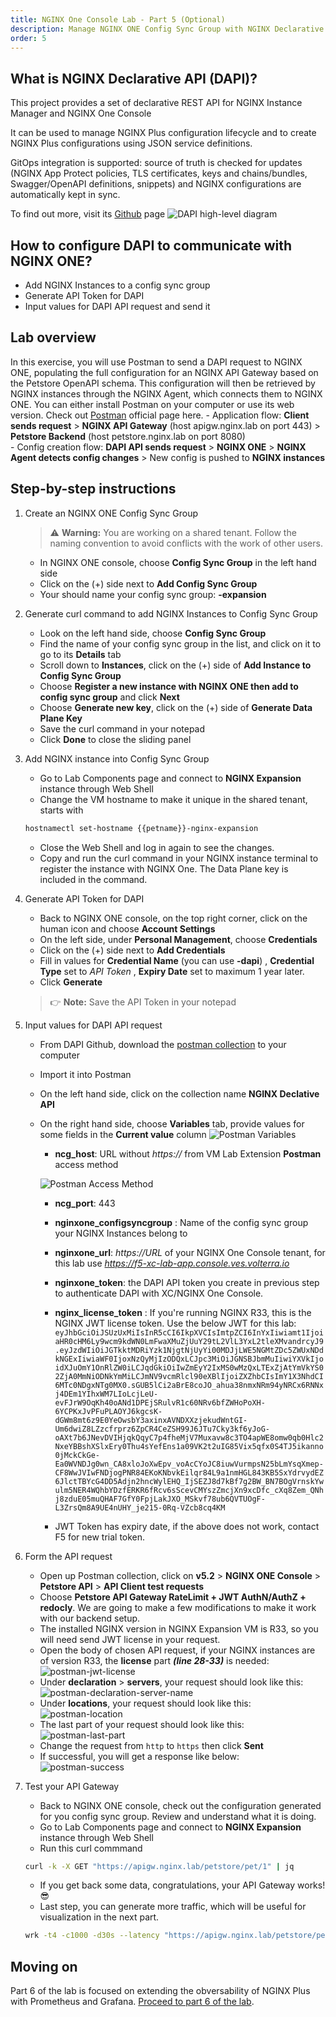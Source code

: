 ```yaml
---
title: NGINX One Console Lab - Part 5 (Optional)
description: Manage NGINX ONE Config Sync Group with NGINX Declarative API
order: 5
---
```


## What is NGINX Declarative API (DAPI)? 

This project provides a set of declarative REST API for NGINX Instance Manager and NGINX One Console

It can be used to manage NGINX Plus configuration lifecycle and to create NGINX Plus configurations using JSON service definitions.

GitOps integration is supported: source of truth is checked for updates (NGINX App Protect policies, TLS certificates, keys and chains/bundles, Swagger/OpenAPI definitions, snippets) and NGINX configurations are automatically kept in sync.

To find out more, visit its [Github](https://github.com/f5devcentral/NGINX-Declarative-API) page
![DAPI high-level diagram](media/part5-01.png)

## How to configure DAPI to communicate with NGINX ONE?

- Add NGINX Instances to a config sync group
- Generate API Token for DAPI
- Input values for DAPI API request and send it

## Lab overview

In this exercise, you will use Postman to send a DAPI request to NGINX ONE, populating the full configuration for an NGINX API Gateway based on the Petstore OpenAPI schema. 
This configuration will then be retrieved by NGINX instances through the NGINX Agent, which connects them to NGINX ONE. 
You can either install Postman on your computer or use its web version. Check out [Postman](https://www.postman.com/) official page here.
    - Application flow: **Client sends request** > **NGINX API Gateway** (host apigw.nginx.lab on port 443) > **Petstore Backend** (host petstore.nginx.lab on port 8080)  
    - Config creation flow: **DAPI API sends request** > **NGINX ONE** > **NGINX Agent detects config changes** > New config is pushed to **NGINX instances**
 
## Step-by-step instructions

1. Create an NGINX ONE Config Sync Group

    > :warning: **Warning:** You are working on a shared tenant. Follow the naming convention to avoid conflicts with the work of other users.
    - In NGINX ONE console, choose **Config Sync Group** in the left hand side
    - Click on the (+) side next to **Add Config Sync Group**
    - Your should name your config sync group: **<GetVariable name="petname" />-expansion**

1. Generate curl command to add NGINX Instances to Config Sync Group

    - Look on the left hand side, choose **Config Sync Group**
    - Find the name of your config sync group in the list, and click on it to go to its **Details** tab
    - Scroll down to **Instances**, click on the (+) side of **Add Instance to Config Sync Group**
    - Choose **Register a new instance with NGINX ONE then add to config sync group** and click **Next**
    - Choose **Generate new key**, click on the (+) side of **Generate Data Plane Key**
    - Save the curl command in your notepad
    - Click **Done** to close the sliding panel

1. Add NGINX instance into Config Sync Group
   
    - Go to Lab Components page and connect to **NGINX Expansion** instance through Web Shell
    - Change the VM hostname to make it unique in the shared tenant, starts with **<GetVariable name="petname"/>**
    ```bash
    hostnamectl set-hostname {{petname}}-nginx-expansion
    ```
    - Close the Web Shell and log in again to see the changes.
    - Copy and run the curl command in your NGINX instance terminal to register the instance with NGINX One. The Data Plane key is included in the command.

1. Generate API Token for DAPI
    - Back to NGINX ONE console, on the top right corner, click on the human icon and choose **Account Settings** 
    - On the left side, under **Personal Management**, choose **Credentials** 
    - Click on the (+) side next to **Add Credentials**
    - Fill in values for **Credential Name** (you can use **<GetVariable name="petname" />-dapi**) , **Credential Type** set to *API Token* , **Expiry Date** set to maximum 1 year later.
    - Click **Generate**
    > :point_right: **Note:** Save the API Token in your notepad 

1. Input values for DAPI API request
    - From DAPI Github, download the [postman collection](https://raw.githubusercontent.com/f5devcentral/NGINX-Declarative-API/refs/heads/main/contrib/postman/NGINX%20Declarative%20API.postman_collection.json) to your computer
    - Import it into Postman
    - On the left hand side, click on the collection name **NGINX Declative API**
    - On the right hand side, choose **Variables** tab, provide values for some fields in the **Current value** column
        ![Postman Variables](media/part5-02.png)
        - **ncg_host**: URL without *https://* from VM Lab Extension **Postman** access method
        
        ![Postman Access Method](media/part5-03.png)
        - **ncg_port**: 443
        - **nginxone_configsyncgroup** : Name of the config sync group your NGINX Instances belong to
        - **nginxone_url**: *https://URL*  of your NGINX One Console tenant, for this lab use *https://f5-xc-lab-app.console.ves.volterra.io*
        - **nginxone_token**: the DAPI API token you create in previous step to authenticate DAPI with XC/NGINX One Console. 

        - **nginx_license_token** : If you're running NGINX R33, this is the NGINX JWT license token. Use the below JWT for this lab: `eyJhbGciOiJSUzUxMiIsInR5cCI6IkpXVCIsImtpZCI6InYxIiwiamt1IjoiaHR0cHM6Ly9wcm9kdWN0LmFwaXMuZjUuY29tL2VlL3YxL2tleXMvandrcyJ9.eyJzdWIiOiJGTkktMDRiYzk1NjgtNjUyYi00MDJjLWE5NGMtZDc5ZWUxNDdkNGExIiwiaWF0IjoxNzQyMjIzODQxLCJpc3MiOiJGNSBJbmMuIiwiYXVkIjoidXJuOmY1OnRlZW0iLCJqdGkiOiIwZmEyY2IxMS0wMzQxLTExZjAtYmVkYS02ZjA0MmNiODNkYmMiLCJmNV9vcmRlcl90eXBlIjoiZXZhbCIsImY1X3NhdCI6MTc0NDgxNTg0MX0.sGUB5lCi2aBrE8coJO_ahua38nmxNRm94yNRCx6RNNxj4DEm1YIhxWM7LIoLcjLeU-evFJrW9OqKh40oANd1DPEjSRulvR1c60NRv6bfZWHoPoXH-6YCPKxJvPFuPLAOYJ6kgcsK-dGWm8mt6z9E0YeOwsbY3axinxAVNDXXzjekudWntGI-Um6dwiZ8LZzcfrprz6ZpCR4CeZSH99J6JTu7Cky3kf6yJoG-oAXt7b6JNevDVIHjqkQqyC7p4fheMjV7Muxavw8c3TO4apWE8omw0qb0Hlc2NxeYBBshXSlxEry0Thu4sYefEns1a09VK2t2uIG85Vix5qfx0S4TJ5ikanno0jMckCkGe-Ea0WVNDJg0wn_CA8xloJoXwEpv_voAcCYoJC8iuwVurmpsN25bLmYsqXmep-CF8WwJVIwFNDjogPNR84EKoKNbvkEilqr84L9a1nmHGL843KB5SxYdrvydEZ6JlctTBYcG4DD5Adjn2hncWylEHQ_IjSEZJ8d7kBf7g2BW_BN7BOgVrnskYwulm5NER4WQhbYDzfERKR6fRcv6sScevCMYszZmcjXn9xcDfc_cXq8Zem_QNhj8zduE05muQHAF7GfY0FpjLakJXO_MSkvf78ub6QVTUOgF-L3ZrsQm8A9UE4nUHY_je215-0Rq-VZcb8cq4KM`

        - JWT Token has expiry date, if the above does not work, contact F5 for new trial token.


1. Form the API request
    - Open up Postman collection, click on **v5.2** > **NGINX ONE Console** > **Petstore API** > **API Client test requests**
    - Choose **Petstore API Gateway RateLimit + JWT AuthN/AuthZ + redocly**. 
    We are going to make a few modifications to make it work with our backend setup.
    - The installed NGINX version in NGINX Expansion VM is R33, so you will need send JWT license in your request.
    - Open the body of chosen API request, if your NGINX instances are of version R33, the **license** part ***(line 28-33)*** is needed:
    ![postman-jwt-license](media/part5-04.png)
    - Under **declaration** > **servers**, your request should look like this:
    ![postman-declaration-server-name](media/part5-05.png)
    - Under **locations**, your request should look like this:
    ![postman-location](media/part5-06.png)
    - The last part of your request should look like this:
    ![postman-last-part](media/part5-07.png)
    - Change the request from `http` to `https` then click **Sent**
    - If successful, you will get a response like below:
    ![postman-success](media/part5-08.png)

1. Test your API Gateway
    - Back to NGINX ONE console, check out the configuration generated for you config sync group.
    Review and understand what it is doing.
    - Go to Lab Components page and connect to **NGINX Expansion** instance through Web Shell
    - Run this curl commmand
    ```bash
    curl -k -X GET "https://apigw.nginx.lab/petstore/pet/1" | jq
    ```
    - If you get back some data, congratulations, your API Gateway works! :sunglasses:
    - Last step, you can generate more traffic, which will be useful for visualization in the next part.
    ```bash
    wrk -t4 -c1000 -d30s --latency "https://apigw.nginx.lab/petstore/pet/1"
    ```

## Moving on
Part 6 of the lab is focused on extending the obversability of NGINX Plus with Prometheus and Grafana.
[Proceed to part 6 of the lab](./nginx-one-6.mdx).
